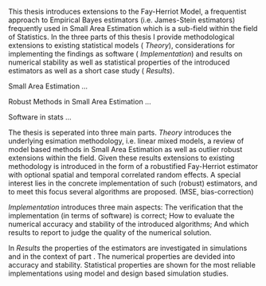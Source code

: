This thesis introduces extensions to the Fay-Herriot Model, a frequentist
approach to Empirical Bayes estimators (i.e. James-Stein estimators) frequently
used in Small Area Estimation which is a sub-field within the field of
Statistics. In the three parts of this thesis I provide methodological
extensions to existing statistical models (\ref{part:theory} *Theory*),
considerations for implementing the findings as software
(\ref{part:implementation} *Implementation*) and results on numerical stability
as well as statistical properties of the introduced estimators as well as a
short case study (\ref{part:results} *Results*).


Small Area Estimation ...


Robust Methods in Small Area Estimation ...


Software in stats ...


The thesis is seperated into three main parts. \ref{part:theory} *Theory*
introduces the underlying esimation methodology, i.e. linear mixed models, a
review of model based methods in Small Area Estimation as well as outlier robust
extensions within the field. Given these results extensions to existing
methodology is introduced in the form of a robustified Fay-Herriot estimator
with optional spatial and temporal correlated random effects. A special interest
lies in the concrete implementation of such (robust) estimators, and to meet
this focus several algorithms are proposed. (MSE, bias-correction)

\ref{part:implementation} *Implementation* introduces three main aspects: The 
verification that the implementation (in terms of software) is correct; How to 
evaluate the numerical accuracy and stability of the introduced algorithms; And 
which results to report to judge the quality of the numerical solution.

In \ref{part:results} *Results* the properties of the estimators are 
investigated in simulations and in the context of part 
\ref{part:implementation}. The numerical properties are devided into accuracy
and stability. Statistical properties are shown for the most reliable
implementations using model and design based simulation studies.



